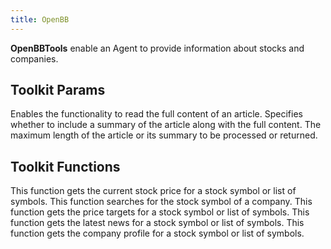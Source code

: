 ```yaml
---
title: OpenBB
---
```


**OpenBBTools** enable an Agent to provide information about stocks and companies.

## Toolkit Params

<ResponseField name="read_article" type="bool" default="True">
  Enables the functionality to read the full content of an article.
</ResponseField>
<ResponseField name="include_summary" type="bool" default="False">
  Specifies whether to include a summary of the article along with the full
  content.
</ResponseField>
<ResponseField name="article_length" type="int">
  The maximum length of the article or its summary to be processed or returned.
</ResponseField>

## Toolkit Functions

<ResponseField name="get_stock_price">
  This function gets the current stock price for a stock symbol or list of
  symbols.
</ResponseField>
<ResponseField name="search_company_symbol">
  This function searches for the stock symbol of a company.
</ResponseField>
<ResponseField name="get_price_targets">
  This function gets the price targets for a stock symbol or list of symbols.
</ResponseField>
<ResponseField name="get_company_news">
  This function gets the latest news for a stock symbol or list of symbols.
</ResponseField>
<ResponseField name="get_company_profile">
  This function gets the company profile for a stock symbol or list of symbols.
</ResponseField>
